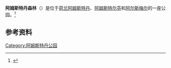 {{Infobox park
| name = 阿姆斯特丹森林<br />Amsterdamse Bos
| photo = Amsterdamse-bos-heuvel.jpg
| photo_width = 250
| photo_caption = Amsterdamse Bos in the summer of 2006
| type = {{tsl|en|Public park||Public park}}
| location = [[阿尔斯梅尔|阿尔斯梅尔]]<br/>[[阿姆斯特尔芬|阿姆斯特尔芬]]<br/>[[阿姆斯特丹|阿姆斯特丹]]
| coords = {{coord|52.3108|4.8325|format=dms|display=inline,title}}
| area = {{convert|10|km2|acre|0|abbr=on}}
| created = 
| operator = {{tsl|en|Government of Amsterdam||City of Amsterdam}}
| visitation_num = 450万
| status = 
| open = 全年
}}

'''阿姆斯特丹森林'''（{{lang-nl|Amsterdamse Bos}}）是位于[[荷兰|荷兰]][[阿姆斯特丹|阿姆斯特丹]]、[[阿姆斯特尔芬|阿姆斯特尔芬]]和[[阿尔斯梅尔|阿尔斯梅尔]]的一座公园。<ref>{{Cite web|url=http://www.amsterdamsebos.nl/english/history/|title=History of the Amsterdam Forest|website=Amsterdamse Bos|access-date=2018-01-14|language=en}}</ref>

== 参考资料 ==
{{reflist}}

{{阿姆斯特丹公园和广场}}

[[Category:阿姆斯特丹公园|Category:阿姆斯特丹公园]]